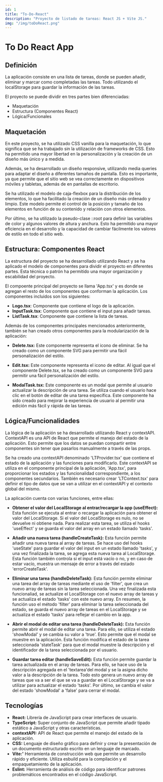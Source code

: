 ```yaml
---
id: 1
title: "To-Do-React"
description: "Proyecto de listado de tareas: React JS + Vite JS."
img: "/img/toDoReact.png"
---
```

# To Do React App


## Definición

La aplicación consiste en una lista de tareas, donde se pueden añadir, eliminar y marcar como completadas las tareas. Todo utilizando el localStorage para guardar la información de las tareas.

El proyecto se puede dividir en tres partes bien diferenciadas: 

- Maquetación 
- Estructura (Componentes React)
- Lógica/Funcionales

## Maquetación

En este proyecto, se ha utilizado CSS vanilla para la maquetación, lo que significa que se ha trabajado sin la utilización de frameworks de CSS. Esto ha permitido una mayor libertad en la personalización y la creación de un diseño más único y a medida.

Además, se ha desarrollado un diseño responsive, utilizando media queries para adaptar el diseño a diferentes tamaños de pantalla. Esto es importante, ya que permite que el sitio web se vea correctamente en dispositivos móviles y tabletas, además de en pantallas de escritorio.

Se ha utilizado el modelo de caja-flexbox para la distribución de los elementos, lo que ha facilitado la creación de un diseño más ordenado y limpio. Este modelo permite el control de la posición y tamaño de los elementos en función de su contenido y relación con otros elementos.

Por último, se ha utilizado la pseudo-clase ::root para definir las variables de color y algunos valores de altura y anchura. Esto ha permitido una mayor eficiencia en el desarrollo y la capacidad de cambiar fácilmente los valores de estilo en todo el sitio web.

## Estructura: Componentes React

La estructura del proyecto se ha desarrollado utilizando React y se ha aplicado el modelo de componentes para dividir el proyecto en diferentes partes. Esta técnica o patrón ha permitido una mayor organización y escabilidad del proyecto. 

El compoente principal del proyecto se llama 'App.tsx' y es donde se agregan el resto de los componentes que conforman la aplicación. Los componentes incluidos son los siguientes: 

* <strong>Logo.tsx</strong>: Componente que contiene el logo de la aplicación.
* <strong>InputTask.tsx</strong>: Componente que contiene el input para añadir tareas.
* <strong>ListTask.tsx</strong>: Componente que contiene la lista de tareas.

Además de los componentes principales mencionados anteriormente, también se han creado otros componentes para la modularización de la aplicación:

- <strong>Delete.tsx:</strong> Este componente representa el icono de eliminar. Se ha creado como un componente SVG para permitir una fácil personalización del estilo.

- <strong>Edit.tsx:</strong> Este componente representa el icono de editar. Al igual que el componente Delete.tsx, se ha creado como un componente SVG para permitir una fácil personalización del estilo.

- <strong>ModalTask.tsx:</strong> Este componente es un modal que permite al usuario actualizar la descripción de una tarea. Se utiliza cuando el usuario hace clic en el botón de editar de una tarea específica. Este componente ha sido creado para mejorar la experiencia de usuario al permitir una edición más fácil y rápida de las tareas.

## Lógica/Funcionalidades

La lógica de la aplicación se ha desarrollado utilizando React y contextAPI. ContextAPI es una API de React que permite el manejo del estado de la aplicación. Esto permite que los datos se puedan compartir entre componentes sin tener que pasarlos manualmente a través de las props.

Se ha creado una contextAPI denominado 'LTProvider.tsx' que contiene el estado de la aplicación y las funciones para modificarlo. Este contextAPI se utiliza en el componente principal de la aplicación, 'App.tsx', para proporcionar los estados y las funcionalidad correspondiente, a los componentes secundarios.
También es necesario crear 'LTContext.tsx' para definir el tipo de datos que se van a utilizar en el contextAPI y el contexto global del mismo.

La aplicación cuenta con varias funciones, entre ellas:

- <strong>Obtener el valor del LocalStorage al entrar/recargar la app (useEffect):</strong> Esta función se ejecuta al entrar o recargar la aplicación para obtener el valor del LocalStorage. Si el valor del LocalStorage es nulo, no se devuelve ni obtiene nada. Para realizar esta tarea, se utiliza el hooks 'useEffect' y se guarda el valor del array en un estado llamado 'tasks'.

- <strong>Añadir una nueva tarea (handleCreateTask):</strong> Esta función permite añadir una nueva tarea al array de tareas. Se hace uso del hooks 'useState' para guardar el valor del input en un estado llamado 'tasks', y una vez finalizada la tarea, se agrega esta nueva tarea al LocalStorage. Esta función también controla si el input está vacío o no, y en caso de estar vacío, muestra un mensaje de error a través del estado 'errorCreateTask'.

- <strong>Eliminar una tarea (handleDeleteTask):</strong> Esta función permite eliminar una tarea del array de tareas mediante el uso de 'filter', que crea un nuevo array de tareas sin la tarea seleccionada. Una vez finalizada esta funcionaliad, se actualize el LocalStorage con el nuevo array de tareas y se actualiza el estado 'tasks' con este nuevo array. En resumen, la función uso el método 'filter' para eliminar la tarea seleccionada del estado, se guarda el nuevo array de tareas en el LocalStorage y se actualiza el estado 'tasks' para reflejar el cambio en la app.

- <strong>Abrir el modal de editar una tarea (handleDeleteTask):</strong> Esta función permite abrir el modal de editar una tarea. Para ello, se utiliza el estado 'showModal' y se cambia su valor a 'true'. Esto permite que el modal se muestre en la aplicación. Esta función modifica el estado de la tarea seleccionada 'stateTask' para que el modal muestre la descripción y el identificador de la tarea seleccionada por el usuario.

- <strong>Guardar tarea editar (handleSaveEdit):</strong> Esta función permite guardar la tarea actualizada en el array de tareas. Para ello, se hace uso de la descripción agregada en el 'textarea'del modal y se la asigna dicho valor a la descripción de la tarea. Todo esto genera un nuevo array de tareas que va a ser el que se va a guardar en el LocalStorage y se va a utilizar para actualizar el estado 'tasks'. Por último, se cambia el valor del estado 'showModal' a 'false' para cerrar el modal.


## Tecnologías

- <strong>React:</strong> Librería de JavaScript para crear interfaces de usuario.
- <strong>TypeScript:</strong> Super conjunto de JavaScript que permite añadir tipado estático a JavaScript y otras características.
- <strong>contextAPI:</strong> API de React que permite el manejo del estado de la aplicación.
- <strong>CSS:</strong> Lenguaje de diseño gráfico para definir y crear la presentación de un documento estructurado escrito en un lenguaje de marcado.
- <strong>Vite:'</strong> Herramienta de construcción web que permite un desarrollo rápido y eficiente. Utiliza esbuild para la compilación y el empaquetamiento de la aplicación.
- <strong>Eslint:</strong> Herramienta de análisis de código para identificar patrones problemáticos encontrados en el código JavaScript.
